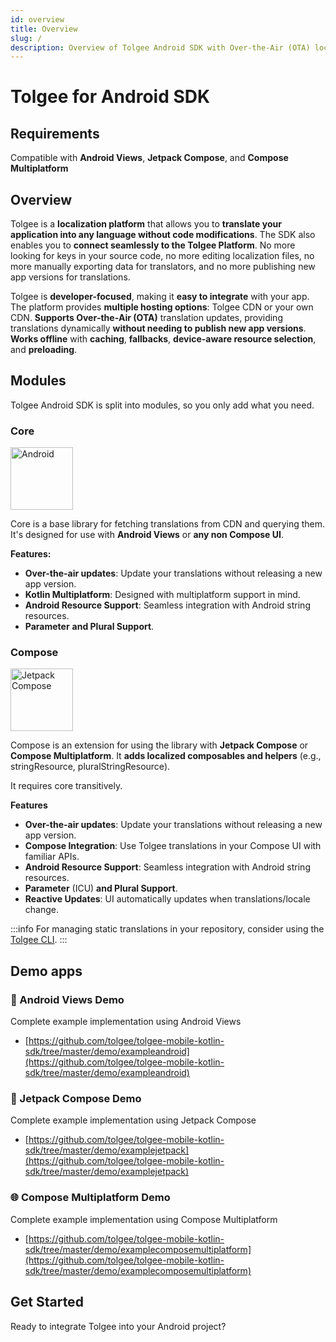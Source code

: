 ```yaml
---
id: overview
title: Overview
slug: /
description: Overview of Tolgee Android SDK with Over‑the‑Air (OTA) localization updates for Android and Compose Multiplatform.
---
```



# Tolgee for Android SDK

## Requirements

<AndroidApiRequirement />

Compatible with **Android Views**, **Jetpack Compose**, and **Compose Multiplatform**

## Overview

Tolgee is a **localization platform** that allows you to **translate your application into any language without code modifications**.
The SDK also enables you to **connect seamlessly to the Tolgee Platform**.
No more looking for keys in your source code, no more editing localization files, no more manually exporting data for translators, and no more publishing new app versions for translations.

Tolgee is **developer-focused**, making it **easy to integrate** with your app.
The platform provides **multiple hosting options**: Tolgee CDN or your own CDN.
**Supports Over‑the‑Air (OTA)** translation updates, providing translations dynamically **without needing to publish new app versions**.
**Works offline** with **caching**, **fallbacks**, **device-aware resource selection**, and **preloading**.

## Modules

Tolgee Android SDK is split into modules, so you only add what you need.

### **Core**

<img src="/img/docs/sdk/android.svg" alt="Android" width="100" />

Core is a base library for fetching translations from CDN and querying them.
It's designed for use with **Android Views** or **any non Compose UI**.

**Features:**

- **Over-the-air updates**: Update your translations without releasing a new app version.
- **Kotlin Multiplatform**: Designed with multiplatform support in mind.
- **Android Resource Support**: Seamless integration with Android string resources.
- **Parameter** **and Plural Support**.

### **Compose**

<img src="/img/docs/sdk/jetpack-compose.png" alt="Jetpack Compose" width="100" />

Compose is an extension for using the library with **Jetpack Compose** or **Compose Multiplatform**.
It **adds localized composables and helpers** (e.g., stringResource, pluralStringResource).

It requires core transitively.

**Features**

- **Over-the-air updates**: Update your translations without releasing a new app version.
- **Compose Integration**: Use Tolgee translations in your Compose UI with familiar APIs.
- **Android Resource Support**: Seamless integration with Android string resources.
- **Parameter** (ICU) **and Plural Support**.
- **Reactive Updates**: UI automatically updates when translations/locale change.

:::info
For managing static translations in your repository, consider using the [Tolgee CLI](/tolgee-cli/installation).
:::

## Demo apps

### 📱 Android Views Demo

Complete example implementation using Android Views

- [https://github.com/tolgee/tolgee-mobile-kotlin-sdk/tree/master/demo/exampleandroid](https://github.com/tolgee/tolgee-mobile-kotlin-sdk/tree/master/demo/exampleandroid)

### 🚀 Jetpack Compose Demo

Complete example implementation using Jetpack Compose

- [https://github.com/tolgee/tolgee-mobile-kotlin-sdk/tree/master/demo/examplejetpack](https://github.com/tolgee/tolgee-mobile-kotlin-sdk/tree/master/demo/examplejetpack)

### 🌐 Compose Multiplatform Demo

Complete example implementation using Compose Multiplatform

- [https://github.com/tolgee/tolgee-mobile-kotlin-sdk/tree/master/demo/examplecomposemultiplatform](https://github.com/tolgee/tolgee-mobile-kotlin-sdk/tree/master/demo/examplecomposemultiplatform)

<ScreenshotWrapper
  src="/img/docs/sdk/android-studio.png"
  alt="Android Studio"
/>

## Get Started

Ready to integrate Tolgee into your Android project?

<div className="grid grid-cols-1 gap-4 my-6">
  <SystemCard
    title="Get Started Guide"
    emoji="🚀"
    description="Set up and integration path overview"
    links={[
      { href: '/android-sdk/get-started', label: 'Start Here', color: 'blue' },
    ]}
  />
</div>
